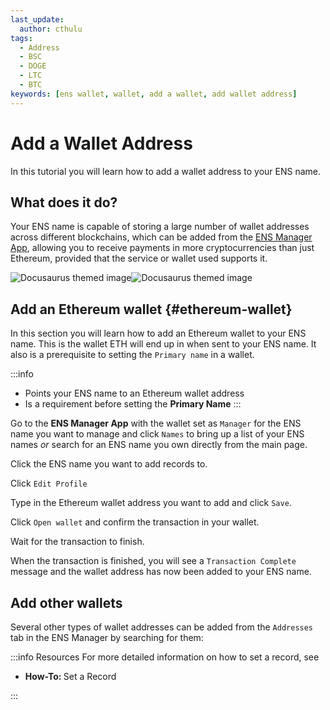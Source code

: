 ```yaml
---
last_update:
  author: cthulu
tags:
  - Address
  - BSC
  - DOGE
  - LTC
  - BTC
keywords: [ens wallet, wallet, add a wallet, add wallet address]
---
```


# Add a Wallet Address
In this tutorial you will learn how to add a wallet address to your ENS name.

## What does it do?
Your ENS name is capable of storing a large number of wallet addresses across different blockchains, which can be added from the [ENS Manager App](https://app.ens.domains), allowing you to receive payments in more cryptocurrencies than just Ethereum, provided that the service or wallet used supports it.

![Docusaurus themed image](/img/ens-map-medium.png#gh-light-mode-only)![Docusaurus themed image](/img/ens-map-medium-dark.png#gh-dark-mode-only)

## Add an **Ethereum** wallet {#ethereum-wallet}
In this section you will learn how to add an Ethereum wallet to your ENS name. This is the wallet ETH will end up in when sent to your ENS name.
It also is a prerequisite to setting the `Primary name` in a wallet.

:::info
 - Points your ENS name to an Ethereum wallet address
 - Is a requirement before setting the <Link to="/core/records/primary-name"><b>Primary Name</b></Link>
:::

Go to the <Link to="https://app.ens.domains"><b>ENS Manager App</b></Link> with the wallet set as `Manager` for the ENS name you want to manage and click `Names` to bring up a list
of your ENS names *or* search for an ENS name you own directly from the main page.

<BrowserWindow url="https://app.ens.domains" padding="25px" bg="#f5f6f7" img="/img/howto/v3-add-wallet-address-1.png"/>

Click the ENS name you want to add records to.
<BrowserWindow url="https://app.ens.domains" padding="25px" bg="#f5f6f7" img="/img/howto/v3-add-wallet-address-2.png"/>

Click `Edit Profile`
<BrowserWindow url="https://app.ens.domains" padding="25px" bg="#f5f6f7" img="/img/howto/v3-add-wallet-address-newui-3.png"/>

Type in the Ethereum wallet address you want to add and click `Save`.
<BrowserWindow url="https://app.ens.domains" padding="25px" bg="#f5f6f7" img="/img/howto/v3-add-wallet-address-newui-4.png"/>

Click `Open wallet` and confirm the transaction in your wallet.
<BrowserWindow url="https://app.ens.domains" padding="25px" bg="#f5f6f7" img="/img/howto/v3-add-wallet-address-newui-5.png"/>

Wait for the transaction to finish.
<BrowserWindow url="https://app.ens.domains" padding="25px" bg="#f5f6f7" img="/img/howto/v3-add-wallet-address-newui-6.png"/>

When the transaction is finished, you will see a `Transaction Complete` message and the wallet address has now been added to your ENS name.
<BrowserWindow url="https://app.ens.domains" padding="25px" bg="#f5f6f7" img="/img/howto/v3-add-wallet-address-newui-7.png"/>

## Add other wallets
Several other types of wallet addresses can be added from the `Addresses` tab in the ENS Manager by searching for them:
<BrowserWindow url="https://app.ens.domains" padding="25px" bg="#f5f6f7" img="/img/howto/v3-add-wallet-address-7.png"/>

:::info Resources
For more detailed information on how to set a record, see
 - <Link to="/howto/set-record"><b>How-To: </b>Set a Record</Link>
:::
